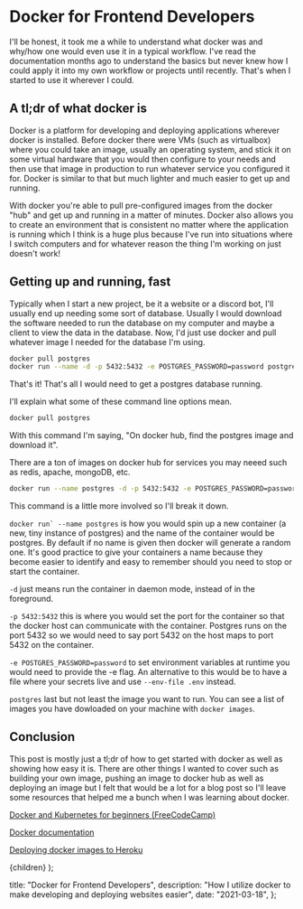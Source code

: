 
# Docker for Frontend Developers

I'll be honest, it took me a while to understand what docker was and why/how one would even use it in a typical workflow. I've read the documentation months ago to understand the basics but never knew how I could apply it into my own workflow or projects until recently. That's when I started to use it wherever I could.

## A tl;dr of what docker is

Docker is a platform for developing and deploying applications wherever docker is installed. Before docker there were VMs (such as virtualbox) where you could take an image, usually an operating system, and stick it on some virtual hardware that you would then configure to your needs and then use that image in production to run whatever service you configured it for. Docker is similar to that but much lighter and much easier to get up and running.

With docker you're able to pull pre-configured images from the docker "hub" and get up and running in a matter of minutes. Docker also allows you to create an environment that is consistent no matter where the application is running which I think is a huge plus because I've run into situations where I switch computers and for whatever reason the thing I'm working on just doesn't work!

## Getting up and running, fast

Typically when I start a new project, be it a website or a discord bot, I'll usually end up needing some sort of database. Usually I would download the software needed to run the database on my computer and maybe a client to view the data in the database. Now, I'd just use docker and pull whatever image I needed for the database I'm using.

```bash
docker pull postgres
docker run --name -d -p 5432:5432 -e POSTGRES_PASSWORD=password postgres
```

That's it! That's all I would need to get a postgres database running.

I'll explain what some of these command line options mean.

```bash
docker pull postgres
```

With this command I'm saying, "On docker hub, find the postgres image and download it".

There are a ton of images on docker hub for services you may neeed such as redis, apache, mongoDB, etc.

```bash
docker run --name postgres -d -p 5432:5432 -e POSTGRES_PASSWORD=password postgres
```

This command is a little more involved so I'll break it down.

`` docker run` --name postgres `` is how you would spin up a new container (a new, tiny instance of postgres) and the name of the container would be postgres. By default if no name is given then docker will generate a random one. It's good practice to give your containers a name because they become easier to identify and easy to remember should you need to stop or start the container.

`-d` just means run the container in daemon mode, instead of in the foreground.

`-p 5432:5432` this is where you would set the port for the container so that the docker host can communicate with the container. Postgres runs on the port 5432 so we would need to say port 5432 on the host maps to port 5432 on the container.

`-e POSTGRES_PASSWORD=password` to set environment variables at runtime you would need to provide the -e flag. An alternative to this would be to have a file where your secrets live and use `--env-file .env` instead.

`postgres` last but not least the image you want to run. You can see a list of images you have dowloaded on your machine with `docker images`.

## Conclusion

This post is mostly just a tl;dr of how to get started with docker as well as showing how easy it is. There are other things I wanted to cover such as building your own image, pushing an image to docker hub as well as deploying an image but I felt that would be a lot for a blog post so I'll leave some resources that helped me a bunch when I was learning about docker.

[Docker and Kubernetes for beginners (FreeCodeCamp)](https://www.youtube.com/watch?v=Wf2eSG3owoA&t=1999s)

[Docker documentation](https://docs.docker.com/reference/)

[Deploying docker images to Heroku](https://devcenter.heroku.com/categories/deploying-with-docker)

  <BlogLayout meta={metadata}>{children}</BlogLayout>
);

  title: "Docker for Frontend Developers",
  description:
    "How I utilize docker to make developing and deploying websites easier",
  date: "2021-03-18",
};
